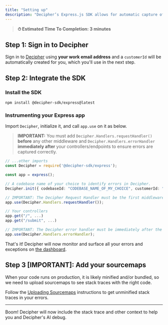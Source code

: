 ```yaml
---
title: "Setting up"
description: "Decipher’s Express.js SDK allows for automatic capture of errors including helpful details like logs and raw payload data."
---
```


> **⏱ Estimated Time To Completion: 3 minutes**

## Step 1: Sign in to Decipher

Sign in to [Decipher](https://prod.getdecipher.com) using **your work email address** and a `customerId` will be automatically created for you, which you'll use in the next step.

## Step 2: Integrate the SDK

### Install the SDK

```shell Terminal
npm install @decipher-sdk/express@latest
```

### Instrumenting your Express app

Import `Decipher`, initialize it, and call `app.use` on it as below.

> **IMPORTANT:** You must add `Decipher.Handlers.requestHandler()` **before** any other middleware and `Decipher.Handlers.errorHandler` **immediately after** your controllers/endpoints to ensure errors are captured correctly.

```typescript app.ts
// ...other imports
const Decipher = require('@decipher-sdk/express');

const app = express();

// A codebase name of your choice to identify errors in Decipher.
Decipher.init({ codebaseId: "CODEBASE_NAME_OF_MY_CHOICE", customerId: "MY_CUSTOMER_ID_FROM_STEP_1"})

// IMPORTANT: The Decipher Request Handler must be the first middleware on the app.
app.use(Decipher.Handlers.requestHandler());

// Your controllers
app.get("/", ...)
app.get("/submit", ...)

// IMPORTANT: The Decipher error handler must be immediately after the controllers.
app.use(Decipher.Handlers.errorHandler);
```
That's it! Decipher will now monitor and surface all your errors and exceptions on [the dashboard](https://www.prod.getdecipher.com).

## Step 3 [IMPORTANT]: Add your sourcemaps
When your code runs on production, it is likely minified and/or bundled, so we need to upload sourcemaps to see stack traces with the right code.

Follow the [Uploading Sourcemaps](/sourcemaps) instructions to get unminified stack traces in your errors.

----

Boom! Decipher will now include the stack trace and other context to help you and Decipher's AI debug.